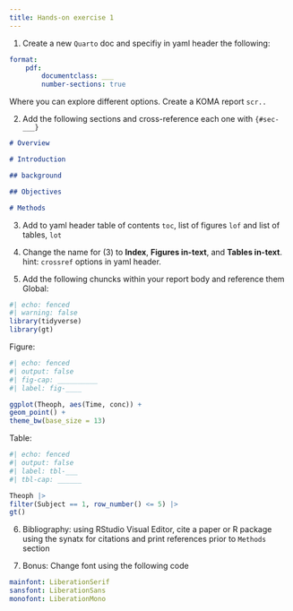 ```yaml
---
title: Hands-on exercise 1
--- 
```



1. Create a new `Quarto` doc and specifiy in yaml header the following:

```yaml
format:
    pdf: 
        documentclass: ___
        number-sections: true 
```

Where you can explore different options. Create a KOMA report `scr..` 

2. Add the following sections and cross-reference each one with `{#sec-___}`

```markdown
# Overview 

# Introduction 

## background 

## Objectives 

# Methods 
```

3. Add to yaml header table of contents `toc`, list of figures `lof` and list of tables, `lot` 

4. Change the name for (3) to **Index**, **Figures in-text**, and **Tables in-text**. hint: `crossref` options in yaml header. 
   
5. Add the following chuncks within your report body and reference them
Global: 

```r
#| echo: fenced 
#| warning: false 
library(tidyverse)
library(gt)
```

Figure: 

```r
#| echo: fenced
#| output: false
#| fig-cap: __________
#| label: fig-____

ggplot(Theoph, aes(Time, conc)) + 
geom_point() + 
theme_bw(base_size = 13)
```

Table: 


```r
#| echo: fenced 
#| output: false 
#| label: tbl-___
#| tbl-cap: ______

Theoph |>
filter(Subject == 1, row_number() <= 5) |>
gt() 
```


6. Bibliography: using RStudio Visual Editor, cite a paper or R package using the synatx for citations and print references prior to `Methods` section 


7. Bonus: Change font using the following code

```yaml
mainfont: LiberationSerif
sansfont: LiberationSans
monofont: LiberationMono
```
